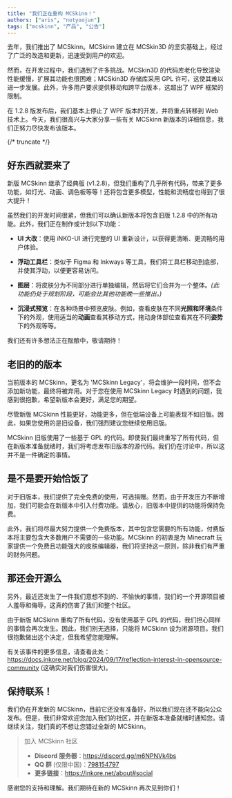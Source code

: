 ---
title: "我们正在重构 MCSkinn！"
authors: ["aris", "notyoojun"]
tags: ["mcskinn", "产品", "公告"]
---

去年，我们推出了 MCSkinn。MCSkinn 建立在 MCSkin3D 的坚实基础上，经过了广泛的改造和更新，迅速受到用户的欢迎。

然而，在开发过程中，我们遇到了许多挑战。MCSkin3D 的代码库老化导致渲染性能缓慢，扩展其功能也很困难；MCSkin3D 存储库采用 GPL 许可，这使其难以进一步发展。此外，许多用户要求提供移动和跨平台版本，这超出了 WPF 框架的限制。

在 1.2.8 版发布后，我们基本上停止了 WPF 版本的开发，并将重点转移到 Web 技术上。今天，我们很高兴与大家分享一些有关 MCSkinn 新版本的详细信息，我们正努力尽快发布该版本。

{/* truncate */}

## 好东西就要来了

新版 MCSkinn 继承了经典版 (v1.2.8)，但我们重构了几乎所有代码，带来了更多功能，如灯光、动画、调色板等等！还将包含更多模型，性能和流畅度也得到了很大提升！

虽然我们的开发时间很紧，但我们可以确认新版本将包含旧版 1.2.8 中的所有功能。此外，我们正在制作或计划以下功能：

- **UI 大改**：使用 iNKO-UI 进行完整的 UI 重新设计，以获得更清晰、更流畅的用户体验。

- **浮动工具栏**：类似于 Figma 和 Inkways 等工具，我们将工具栏移动到底部，并使其浮动，以便更容易访问。

- **图层**：将皮肤分为不同部分进行单独编辑，然后将它们合并为一个整体。*(此功能仍处于规划阶段，可能会比其他功能晚一些推出。)*

- **沉浸式预览**：在各种场景中预览皮肤。例如，查看皮肤在不同**光照和环境**条件下的外观，使用适当的**动画**查看其移动方式，拖动身体部位查看其在不同**姿势**下的外观等等。

我们还有许多想法正在酝酿中，敬请期待！

## 老旧的的版本

当前版本的 MCSkinn，更名为 'MCSkinn Legacy'，将会维护一段时间，但不会添加新功能，最终将被弃用。对于您在使用 MCSkinn Legacy 时遇到的问题，我感到很抱歉，希望新版本会更好，满足您的期望。

尽管新版 MCSkinn 性能更好，功能更多，但在低端设备上可能表现不如旧版。因此，如果您使用的是旧设备，我们强烈建议您继续使用旧版。

MCSkinn 旧版使用了一些基于 GPL 的代码。即使我们最终重写了所有代码，但在新版本准备就绪时，我们将考虑发布旧版本的源代码。我们仍在讨论中，所以这并不是一件确定的事情。

## 是不是要开始恰饭了

对于旧版本，我们提供了完全免费的使用，可选捐赠。然而，由于开发压力不断增加，我们可能会在新版本中引入付费功能。请放心，旧版本中提供的功能将保持免费。

此外，我们将尽最大努力提供一个免费版本，其中包含您需要的所有功能，付费版本将主要包含大多数用户不需要的一些功能。MCSkinn 的初衷是为 Minecraft 玩家提供一个免费且功能强大的皮肤编辑器，我们将坚持这一原则，除非我们有严重的财务问题。

## 那还会开源么

另外，最近还发生了一件我们意想不到的、不愉快的事情，我们的一个开源项目被人羞辱和侮辱，这真的伤害了我们和整个社区。

由于新版 MCSkinn 重构了所有代码，没有使用基于 GPL 的代码，我们担心同样的事情会再次发生。因此，我们别无选择，只能将 MCSkinn 设为闭源项目。我们很抱歉做出这个决定，但我希望您能理解。

有关该事件的更多信息，请查看此处：https://docs.inkore.net/blog/2024/09/17/reflection-interest-in-opensource-community (这确实对我们伤害很大)。

## 保持联系！

我们仍在开发新的 MCSkinn，目前它还没有准备好，所以我们现在还不能向公众发布。但是，我们非常欢迎您加入我们的社区，并在新版本准备就绪时通知您。请继续关注，我们真的不想让您错过全新的 MCSkinn。

> 加入 MCSkinn 社区
>
> - **Discord 服务器**：https://discord.gg/m6NPNVk4bs
> - **QQ 群** (仅限中国)：[798154797](https://qm.qq.com/cgi-bin/qm/qr?k=3qndQPKekwZwyaqpQG0I72ybJ9FGyTIH&jump_from=webapi&authKey=npB/Rvl7Ht4WO1JAmyVZrZT/D1XXC/dBdsaXj8NMeaImcZbDUW+dwyTId4UMKC1a7)
> - **更多链接**：https://inkore.net/about#social

感谢您的支持和理解。我们期待在新的 MCSkinn 再次见到你们！